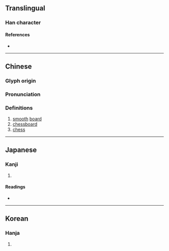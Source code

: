 {{character info}}
==Translingual==

===Han character===
{{Han char|rn=75|rad=木|as=05|sn=9|four=|canj=DMFJ|ids=⿰木平}}

====References====
* {{Han ref|kx=0517.040|dkj=14580|dj=0905.010|hdz=21180.080|uh=67B0|ud=26544|bh=AC69|bd=44137}}

----

==Chinese==
{{zh-forms}}

===Glyph origin===
{{Han etym}}

===Pronunciation===
{{zh-pron
|m=píng
|c=ping4
|mc=y
|oc=y
|ma=
|cat=n
}}

===Definitions===
{{zh-hanzi}}

# [[smooth]] [[board]]
# [[chessboard]]
# [[chess]]

----

==Japanese==

===Kanji===
{{ja-kanji|grade=|rs=木05}}

# {{rfdef|ja|sort=木05}}

====Readings====
* {{ja-readings|on=[[へい]] (hei), [[びょう]] (byō)|kun=[[すごろくばん]] (sugorokuban)}}

----

==Korean==

===Hanja===
{{ko-hanja|hangeul=[[평]]|eumhun=|rv=pyeong|mr=p'yŏng|y=phyeng}}

# {{rfdef|ko|sort=木05}}